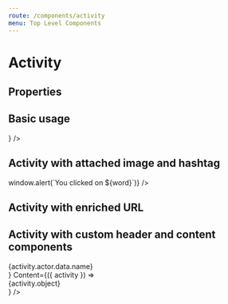 ```yaml
---
route: /components/activity
menu: Top Level Components
---
```



# Activity

## Properties

<Props of={Activity} />

## Basic usage

<Playground>
  <Activity
    activity={{
      actor: {
        data: {
          name: 'Nora Ferguson',
          profileImage: 'https://randomuser.me/api/portraits/women/72.jpg',
        },
      },
      verb: 'post',
      object: 'I just missed my train 😤',
      time: new Date().toJSON(),
      reaction_counts: {
        repost: 17,
        like: 17,
        comment: 17,
      },
    }}
    userId="batman"
    Footer={({ activity, userId }) => <ActivityFooter userId={userId} activity={activity} />}
  />
</Playground>

## Activity with attached image and hashtag

<Playground>
  <Activity
    activity={{
      actor: {
        data: {
          name: 'Nora Ferguson',
          profileImage: 'https://randomuser.me/api/portraits/women/72.jpg',
        },
      },
      verb: 'post',
      object: 'Just came back from this hike! #Hiking #Madeira',
      image: 'https://handluggageonly.co.uk/wp-content/uploads/2017/08/IMG_0777.jpg',
      time: new Date().toJSON(),
    }}
    onClickHashtag={(word) => window.alert(`You clicked on ${word}`)}
  />
</Playground>

## Activity with enriched URL

<Playground>
  <Activity
    activity={{
      actor: {
        data: {
          name: 'Nora Ferguson',
          profileImage: 'https://randomuser.me/api/portraits/women/72.jpg',
        },
      },
      verb: 'post',
      object: 'Oh snap!',
      attachments: {
        og: {
          description: 'Why choose one when you can wear both? These energizing pairings stand out from the crowd',
          title:
            "'Queen' rapper rescheduling dates to 2019 after deciding to &#8220;reevaluate elements of production on the 'NickiHndrxx Tour'",
          url:
            'https://www.rollingstone.com/music/music-news/nicki-minaj-cancels-north-american-tour-with-future-714315/',
          images: [
            {
              image: 'https://www.rollingstone.com/wp-content/uploads/2018/08/GettyImages-1020376858.jpg',
            },
          ],
        },
      },
      time: new Date().toJSON(),
    }}
  />
</Playground>

## Activity with custom header and content components

<Playground>
  <Activity
    activity={{
      actor: {
        data: {
          name: 'Nora Ferguson',
          profileImage: 'https://randomuser.me/api/portraits/women/72.jpg',
        },
      },
      verb: 'post',
      object: 'You can customize your activity however you like!',
      time: new Date().toJSON(),
    }}
    Header={({ activity }) => <div>{activity.actor.data.name}</div>}
    Content={({ activity }) => <div>{activity.object}</div>}
  />
</Playground>
